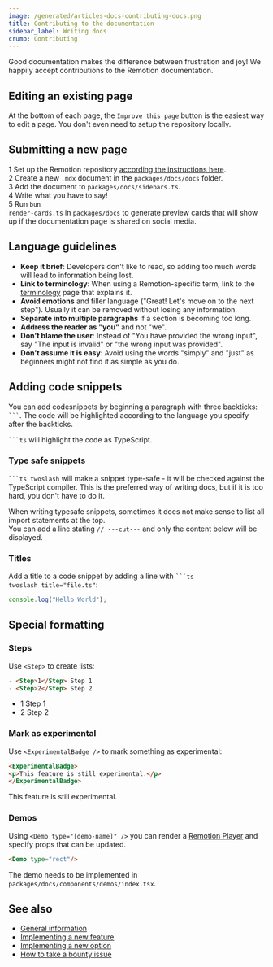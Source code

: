 ```yaml
---
image: /generated/articles-docs-contributing-docs.png
title: Contributing to the documentation
sidebar_label: Writing docs
crumb: Contributing
---
```



Good documentation makes the difference between frustration and joy! We happily accept contributions to the Remotion documentation.

## Editing an existing page

At the bottom of each page, the `Improve this page` button is the easiest way to edit a page. You don't even need to setup the repository locally.

## Submitting a new page


<Step>1</Step> Set up the Remotion repository <a href="/docs/contributing">according the instructions here</a>. <br/>
<Step>2</Step> Create a new <code>.mdx</code> document in the <code>packages/docs/docs</code> folder. <br/>
<Step>3</Step> Add the document to <code>packages/docs/sidebars.ts</code>.<br/>
<Step>4</Step> Write what you have to say!<br/>
<Step>5</Step> Run <code>bun render-cards.ts</code> in <code>packages/docs</code> to generate preview cards that will show up if the documentation page is shared on social media.<br/>

## Language guidelines

- **Keep it brief**: Developers don't like to read, so adding too much words will lead to information being lost.
- **Link to terminology**: When using a Remotion-specific term, link to the [terminology](/docs/terminology) page that explains it.
- **Avoid emotions** and filler language ("Great! Let's move on to the next step"). Usually it can be removed without losing any information.
- **Separate into multiple paragraphs** if a section is becoming too long.
- **Address the reader as "you"** and not "we".
- **Don't blame the user**: Instead of "You have provided the wrong input", say "The input is invalid" or "the wrong input was provided".
- **Don't assume it is easy**: Avoid using the words "simply" and "just" as beginners might not find it as simple as you do.

## Adding code snippets

You can add codesnippets by beginning a paragraph with three backticks: <code>```</code>. The code will be highlighted according to the language you specify after the backticks.

<p>
<code>```ts</code> will highlight the code as TypeScript.
</p>

### Type safe snippets

<p>
<code>```ts twoslash</code> will make a snippet type-safe - it will be checked against the TypeScript compiler. This is the preferred way of writing docs, but if it is too hard, you don't have to do it.
</p>

<p>
When writing typesafe snippets, sometimes it does not make sense to list all import statements at the top.<br />You can add a line stating <code>// ---cut---</code> and only the content below will be displayed.
</p>

### Titles

Add a title to a code snippet by adding a line with <code>```ts twoslash title="file.ts"</code>:<br/>

```ts twoslash title="file.ts"
console.log("Hello World");
```

## Special formatting

### Steps

Use `<Step>` to create lists:

```md
- <Step>1</Step> Step 1
- <Step>2</Step> Step 2
```

- <Step>1</Step> Step 1
- <Step>2</Step> Step 2

### Mark as experimental

Use `<ExperimentalBadge />` to mark something as experimental:

```md
<ExperimentalBadge>
<p>This feature is still experimental.</p>
</ExperimentalBadge>
```

<ExperimentalBadge>
<p>This feature is still experimental.</p>
</ExperimentalBadge>

### Demos

Using `<Demo type="[demo-name]" />` you can render a [Remotion Player](/docs/terminology/player) and specify props that can be updated.

```md
<Demo type="rect"/>
```

<Demo type="rect"/>

The demo needs to be implemented in `packages/docs/components/demos/index.tsx`.

## See also

- [General information](/docs/contributing)
- [Implementing a new feature](/docs/contributing/feature)
- [Implementing a new option](/docs/contributing/option)
- [How to take a bounty issue](/docs/contributing/bounty)
